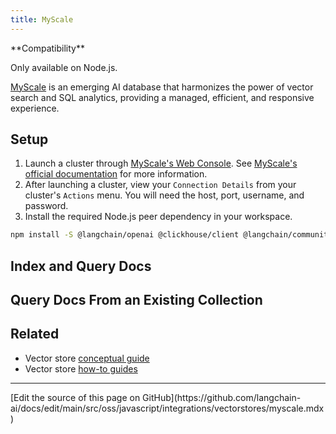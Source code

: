 ```yaml
---
title: MyScale
---
```


<Tip>
**Compatibility**

Only available on Node.js.
</Tip>

[MyScale](https://myscale.com/) is an emerging AI database that harmonizes the power of vector search and SQL analytics, providing a managed, efficient, and responsive experience.

## Setup

1. Launch a cluster through [MyScale's Web Console](https://console.myscale.com/). See [MyScale's official documentation](https://docs.myscale.com/en/quickstart/) for more information.
2. After launching a cluster, view your `Connection Details` from your cluster's `Actions` menu. You will need the host, port, username, and password.
3. Install the required Node.js peer dependency in your workspace.


<IntegrationInstallTooltip/>

```bash npm
npm install -S @langchain/openai @clickhouse/client @langchain/community @langchain/core
```

## Index and Query Docs


<MyscaleFromtexts />

## Query Docs From an Existing Collection


<MyscaleSearch />

## Related

- Vector store [conceptual guide](/oss/javascript/integrations/vectorstores)
- Vector store [how-to guides](/oss/javascript/integrations/vectorstores)

---

<Callout icon="pen-to-square" iconType="regular">
  [Edit the source of this page on GitHub](https://github.com/langchain-ai/docs/edit/main/src/oss/javascript/integrations/vectorstores/myscale.mdx)
</Callout>
